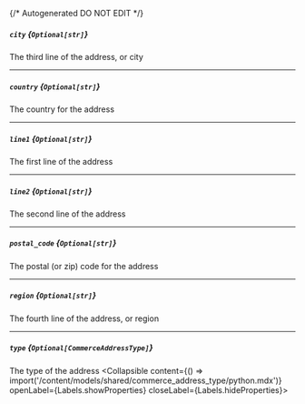 {/* Autogenerated DO NOT EDIT  */}

##### `city` *{`Optional[str]`}*
The third line of the address, or city

---
##### `country` *{`Optional[str]`}*
The country for the address

---
##### `line1` *{`Optional[str]`}*
The first line of the address

---
##### `line2` *{`Optional[str]`}*
The second line of the address

---
##### `postal_code` *{`Optional[str]`}*
The postal (or zip) code for the address

---
##### `region` *{`Optional[str]`}*
The fourth line of the address, or region

---
##### `type` *{`Optional[CommerceAddressType]`}*
The type of the address
<Collapsible content={() => import('/content/models/shared/commerce_address_type/python.mdx')} openLabel={Labels.showProperties} closeLabel={Labels.hideProperties}>
</Collapsible>


